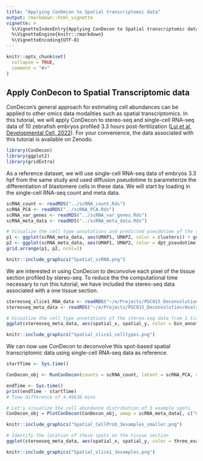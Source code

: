 ```yaml
---
title: "Applying ConDecon to Spatial transcriptomic data"
output: rmarkdown::html_vignette
vignette: >
  %\VignetteIndexEntry{Applying ConDecon to Spatial transcriptomic data}
  %\VignetteEngine{knitr::rmarkdown}
  %\VignetteEncoding{UTF-8}
---
```


```r
knitr::opts_chunk$set(
  collapse = TRUE,
  comment = "#>"
)
```

## Apply ConDecon to Spatial Transcriptomic data

ConDecon's general approach for estimating cell abundances can be applied to other omics data modalities such as spatial transcriptomics. In this tutorial, we will apply ConDecon to stereo-seq and single-cell RNA-seq data of 10 zebrafish embryos profiled 3.3 hours post-fertilization ([Lui et al, Developmental Cell, 2022](https://doi.org/10.1016/j.devcel.2022.04.009)). For your convenience, the data associated with this tutorial is available on Zenodo.

```r
library(ConDecon)
library(ggplot2)
library(gridExtra)
```

As a reference dataset, we will use single-cell RNA-seq data of embryos 3.3 hpf from the same study and used diffusion pseudotime to parameterize the differentiation of blastomere cells in these data. We will start by loading in the single-cell RNA-seq count and meta data.

```r
scRNA_count <- readRDS("../scRNA_count.Rds")
scRNA_PCA <- readRDS("../scRNA_PCA.Rds")
scRNA_var_genes <- readRDS("../scRNA_var_genes.Rds")
scRNA_meta_data <- readRDS("../scRNA_meta_data.Rds")
```

```r
# Visualize the cell type annotations and predicted pseudotime of the single-cell RNA-seq data
p1 <- ggplot(scRNA_meta_data, aes(UMAP1, UMAP2, color = clusters)) + geom_point(size = 0.75) + theme_classic()
p2 <- ggplot(scRNA_meta_data, aes(UMAP1, UMAP2, color = dpt_pseudotime)) + geom_point(size = 0.75) + scale_color_viridis_c(option = "plasma") + theme_classic()
grid.arrange(p1, p2, ncol=2)
```
```r
knitr::include_graphics("Spatial_scRNA.png")
```


We are interested in using ConDecon to deconvolve each pixel of the tissue section profiled by stereo-seq. To reduce the the computational time necessary to run this tutorial, we have included the stereo-seq data associated with a one tissue section.

```r
stereoseq_slice1_RNA_data <- readRDS("~/e/Projects/PGC015_Deconvolution/Analysis/PGC0015.a2/Spatial/Data/RData/stereoseq_slice1_RNA_data.Rds")
stereoseq_meta_data <- readRDS("~/e/Projects/PGC015_Deconvolution/Analysis/PGC0015.a2/Spatial/Data/RData/stereoseq_meta_data.Rds")
```

```r
# Visualize the cell type annotations of the stereo-seq data from 1 tissue section
ggplot(stereoseq_meta_data, aes(spatial_x, spatial_y, color = bin_annotation)) + geom_point() + theme_linedraw()
```
```r
knitr::include_graphics("Spatial_slice1_celltypes.png")
```

We can now use ConDecon to deconvolve this spot-based spatial transcriptomic data using single-cell RNA-seq data as reference.

```r
startTime <- Sys.time()

ConDecon_obj <- RunConDecon(counts = scRNA_count, latent = scRNA_PCA, variable.features = scRNA_var_genes, bulk = stereoseq_slice1_RNA_data, max.cent = 1)

endTime <- Sys.time()
print(endTime - startTime)
# Time difference of 4.49636 mins
```

```r
# Let's visualize the cell abundance distribution of 3 example spots
ConDecon_obj = PlotConDecon(ConDecon_obj, umap = scRNA_meta_data[, c("UMAP1", "UMAP2")], samples = c("DNB_3795_15810", "DNB_3945_15525", "DNB_4080_15600"))
```
```r
knitr::include_graphics("Spatial_CellProb_3examples_smaller.png")
```

```r
# Identify the location of these spots on the tissue section
ggplot(stereoseq_meta_data, aes(spatial_x, spatial_y, color = three_examples)) + geom_point() + theme_linedraw()
```
```r
knitr::include_graphics("Spatial_slice1_3examples.png")
```











